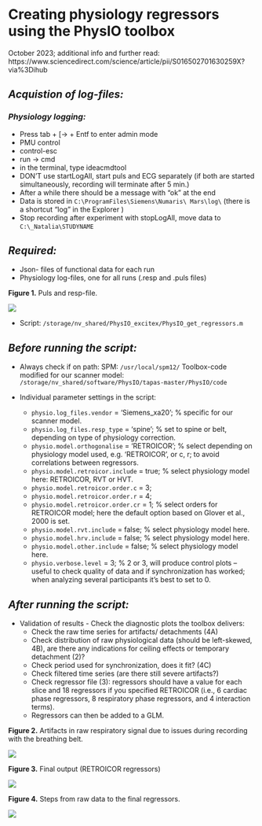 # Creating physiology regressors using the PhysIO toolbox

October 2023; additional info and further read: https://www.sciencedirect.com/science/article/pii/S016502701630259X?via%3Dihub 

## _Acquistion of log-files:_

### _Physiology logging:_

+ Press tab + [-> + Entf to enter admin mode
+ PMU control
+ control-esc
+ run -> cmd
+ in the terminal, type ideacmdtool
+ DON'T use startLogAll, start puls and ECG separately (if both are started simultaneously, recording will terminate after 5 min.)
+ After a while there should be a message with “ok” at the end
+ Data is stored in `C:\ProgramFiles\Siemens\Numaris\ Mars\log\` (there is a shortcut “log” in the Explorer )
+ Stop recording after experiment with stopLogAll, move data to `C:\_Natalia\STUDYNAME`

## _Required:_ 
+ Json- files of functional data for each run
+ Physiology log-files, one for all runs (.resp and .puls files)


**Figure 1.**  Puls and resp-file.

![](./Picture1.jpg)

+	Script: `/storage/nv_shared/PhysIO_excitex/PhysIO_get_regressors.m`

## _Before running the script:_
+	Always check if on path:
SPM: `/usr/local/spm12/ `
Toolbox-code modified for our scanner model: `/storage/nv_shared/software/PhysIO/tapas-master/PhysIO/code`

+ Individual parameter settings in the script: 
  - `physio.log_files.vendor` = 'Siemens_xa20'; % specific for our scanner model. 
  - `physio.log_files.resp_type` = 'spine'; % set to spine or belt, depending on type of physiology correction. 
  -	`physio.model.orthogonalise` = 'RETROICOR'; % select depending on physiology model used, e.g. 'RETROICOR', or c, r; to avoid correlations between regressors.
  -	`physio.model.retroicor.include` = true; % select physiology model here: RETROICOR, RVT or HVT.
  - `physio.model.retroicor.order.c` = 3; 
  - `physio.model.retroicor.order.r` = 4;
  - `physio.model.retroicor.order.cr` = 1; % select orders for RETROICOR model; here the default option based on Glover et al., 2000 is set. 
  - `physio.model.rvt.include` = false; % select physiology model here.
  - `physio.model.hrv.include` = false; % select physiology model here.
  -	`physio.model.other.include` = false; % select physiology model here.
  -	`physio.verbose.level` = 3; % 2 or 3, will produce control plots – useful to check quality of data and  if synchronization has worked; when analyzing several participants it’s best to set to 0.
 

## _After running the script:_ 

+ Validation of results - Check the diagnostic plots the toolbox delivers:
  - Check the raw time series for artifacts/ detachments (4A)
  - Check distribution of raw physiological data (should be left-skewed, 4B), are there any indications for ceiling effects or temporary detachment (2)?  
  - Check period used for synchronization, does it fit? (4C)
  - Check filtered time series (are there still severe artifacts?) 
  - Check regressor file (3): regressors should have a value for each slice and 18 regressors if you specified RETROICOR (i.e., 6 cardiac phase regressors, 8 respiratory phase regressors, and 4 interaction terms). 
  - Regressors can then be added to a GLM.



**Figure 2.** Artifacts in raw respiratory signal due to issues during recording with the breathing belt.

![](./Picture2.jpg)



**Figure 3.** Final output (RETROICOR regressors)



![](./Picture3.png)

**Figure 4.** Steps from raw data to the final regressors.

![](./Picture4.jpg)
